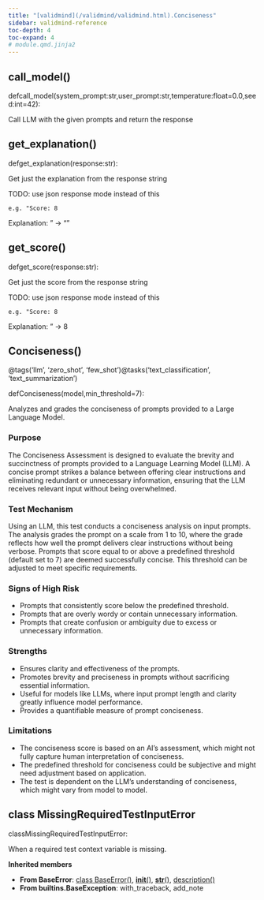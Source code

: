```yaml
---
title: "[validmind](/validmind/validmind.html).Conciseness"
sidebar: validmind-reference
toc-depth: 4
toc-expand: 4
# module.qmd.jinja2
---
```


## call_model<span class='muted'>()</span>

<!-- signatures.jinja2 -->

::: {.signature}

<span class="kw">def</span><span class="name">call_model</span>(<span class="params"><span class="n">system_prompt</span><span class="p">:</span><span class="nb">str</span><span class="muted">,</span></span><span class="params"><span class="n">user_prompt</span><span class="p">:</span><span class="nb">str</span><span class="muted">,</span></span><span class="params"><span class="n">temperature</span><span class="p">:</span><span class="nb">float</span><span class="o">=</span><span class="kc">0.0</span><span class="muted">,</span></span><span class="params"><span class="n">seed</span><span class="p">:</span><span class="nb">int</span><span class="o">=</span><span class="kc">42</span></span>):

:::

<!-- docstring.jinja2 -->

Call LLM with the given prompts and return the response

## get_explanation<span class='muted'>()</span>

<!-- signatures.jinja2 -->

::: {.signature}

<span class="kw">def</span><span class="name">get_explanation</span>(<span class="param"><span class="n">response</span><span class="p">:</span><span class="nb">str</span></span>):

:::

<!-- docstring.jinja2 -->

Get just the explanation from the response string

TODO: use json response mode instead of this

```
e.g. "Score: 8
```

Explanation: <some-explanation>" -> "<some-explanation>"

## get_score<span class='muted'>()</span>

<!-- signatures.jinja2 -->

::: {.signature}

<span class="kw">def</span><span class="name">get_score</span>(<span class="param"><span class="n">response</span><span class="p">:</span><span class="nb">str</span></span>):

:::

<!-- docstring.jinja2 -->

Get just the score from the response string

TODO: use json response mode instead of this

```
e.g. "Score: 8
```

Explanation: <some-explanation>" -> 8

<!-- function.qmd.jinja2 -->

## Conciseness[()]{.muted}

<!-- signatures.jinja2 -->

::: {.signature}

<span class="decorators"><span class="decorator">@<span class="n">tags(<span class="s">'llm'</span>, <span class="s">'zero_shot'</span>, <span class="s">'few_shot'</span>)</span></span><span class="decorator">@<span class="n">tasks(<span class="s">'text_classification'</span>, <span class="s">'text_summarization'</span>)</span></span></span>

<span class="kw">def</span><span class="name">Conciseness</span>(<span class="params"><span class="n">model</span><span class="muted">,</span></span><span class="params"><span class="n">min_threshold</span><span class="o">=</span><span class="kc">7</span></span>):

:::

<!-- docstring.jinja2 -->

Analyzes and grades the conciseness of prompts provided to a Large Language Model.

### Purpose

The Conciseness Assessment is designed to evaluate the brevity and succinctness of prompts provided to a Language Learning Model (LLM). A concise prompt strikes a balance between offering clear instructions and eliminating redundant or unnecessary information, ensuring that the LLM receives relevant input without being overwhelmed.

### Test Mechanism

Using an LLM, this test conducts a conciseness analysis on input prompts. The analysis grades the prompt on a scale from 1 to 10, where the grade reflects how well the prompt delivers clear instructions without being verbose. Prompts that score equal to or above a predefined threshold (default set to 7) are deemed successfully concise. This threshold can be adjusted to meet specific requirements.

### Signs of High Risk

- Prompts that consistently score below the predefined threshold.
- Prompts that are overly wordy or contain unnecessary information.
- Prompts that create confusion or ambiguity due to excess or unnecessary information.

### Strengths

- Ensures clarity and effectiveness of the prompts.
- Promotes brevity and preciseness in prompts without sacrificing essential information.
- Useful for models like LLMs, where input prompt length and clarity greatly influence model performance.
- Provides a quantifiable measure of prompt conciseness.

### Limitations

- The conciseness score is based on an AI's assessment, which might not fully capture human interpretation of conciseness.
- The predefined threshold for conciseness could be subjective and might need adjustment based on application.
- The test is dependent on the LLM’s understanding of conciseness, which might vary from model to model.

<!-- class.qmd.jinja2 -->

## [class]{.muted} MissingRequiredTestInputError

<!-- signatures.jinja2 -->

::: {.signature}

<span class="kw">class</span><span class="name">MissingRequiredTestInputError</span>:

:::

<!-- docstring.jinja2 -->

When a required test context variable is missing.

**Inherited members**

- **From BaseError**: [class BaseError[()]{.muted}](#class-baseerror), [__init__[()]{.muted}](#__init__), [__str__[()]{.muted}](#__str__), [description[()]{.muted}](#description)
- **From builtins.BaseException**: with_traceback, add_note
